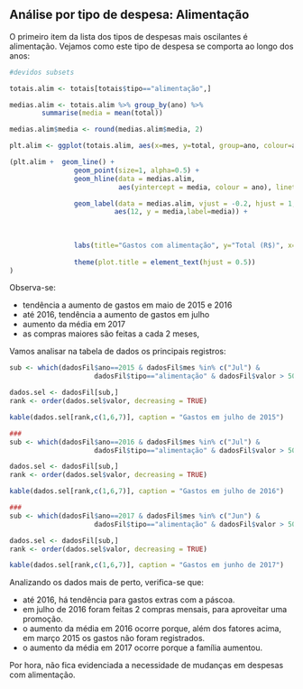 
## Análise por tipo de despesa: Alimentação

O primeiro item da lista dos tipos de despesas mais oscilantes é alimentação. Vejamos como este tipo de despesa se comporta ao longo dos anos:


```r
#devidos subsets

totais.alim <- totais[totais$tipo=="alimentação",]

medias.alim <- totais.alim %>% group_by(ano) %>%
        summarise(media = mean(total))

medias.alim$media <- round(medias.alim$media, 2)

plt.alim <- ggplot(totais.alim, aes(x=mes, y=total, group=ano, colour=ano))

(plt.alim +  geom_line() + 
                geom_point(size=1, alpha=0.5) +
                geom_hline(data = medias.alim, 
                           aes(yintercept = media, colour = ano), linetype=2) +

                geom_label(data = medias.alim, vjust = -0.2, hjust = 1,
                          aes(12, y = media,label=media)) +
                
            
                
                labs(title="Gastos com alimentação", y="Total (R$)", x="Mês") +
                
                theme(plot.title = element_text(hjust = 0.5)) 
)

```

Observa-se:

- tendência a aumento de gastos em maio de 2015 e 2016
- até 2016, tendência a aumento de gastos em julho
- aumento da média em 2017
- as compras maiores são feitas a cada 2 meses, 


Vamos analisar na tabela de dados os principais registros:

```r
sub <- which(dadosFil$ano==2015 & dadosFil$mes %in% c("Jul") & 
                     dadosFil$tipo=="alimentação" & dadosFil$valor > 50) 

dados.sel <- dadosFil[sub,]
rank <- order(dados.sel$valor, decreasing = TRUE)

kable(dados.sel[rank,c(1,6,7)], caption = "Gastos em julho de 2015")

###
sub <- which(dadosFil$ano==2016 & dadosFil$mes %in% c("Jul") & 
                     dadosFil$tipo=="alimentação" & dadosFil$valor > 50) 

dados.sel <- dadosFil[sub,]
rank <- order(dados.sel$valor, decreasing = TRUE)

kable(dados.sel[rank,c(1,6,7)], caption = "Gastos em julho de 2016")

###
sub <- which(dadosFil$ano==2017 & dadosFil$mes %in% c("Jun") & 
                     dadosFil$tipo=="alimentação" & dadosFil$valor > 50) 

dados.sel <- dadosFil[sub,]
rank <- order(dados.sel$valor, decreasing = TRUE)

kable(dados.sel[rank,c(1,6,7)], caption = "Gastos em junho de 2017")
```


Analizando os dados mais de perto, verifica-se que:

- até 2016, há tendência para gastos extras com a páscoa.
- em julho de 2016 foram feitas 2 compras mensais, para aproveitar uma promoção.
- o aumento da média em 2016 ocorre porque, além dos fatores acima, em março 2015 os gastos não foram registrados.
- o aumento da média em 2017 ocorre porque a família aumentou.

Por hora, não fica evidenciada a necessidade de mudanças em despesas com alimentação.



